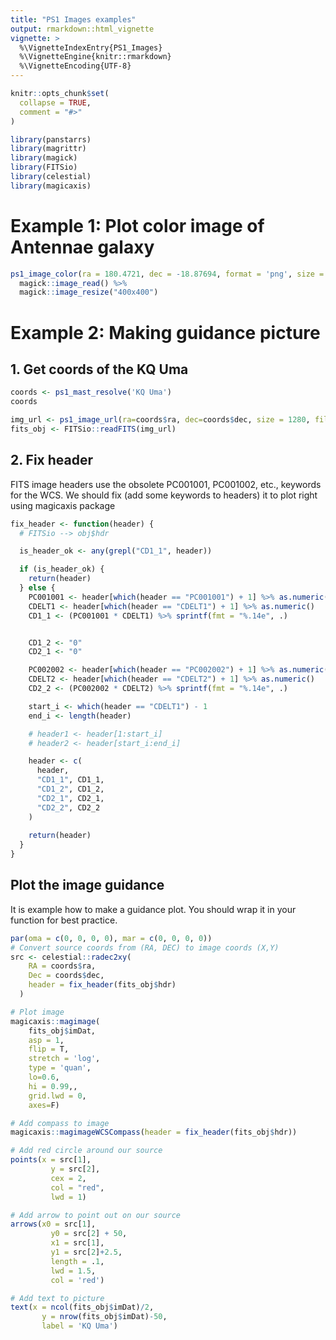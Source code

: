 ```yaml
---
title: "PS1 Images examples"
output: rmarkdown::html_vignette
vignette: >
  %\VignetteIndexEntry{PS1_Images}
  %\VignetteEngine{knitr::rmarkdown}
  %\VignetteEncoding{UTF-8}
---
```


```r
knitr::opts_chunk$set(
  collapse = TRUE,
  comment = "#>"
)
```

```r
library(panstarrs)
library(magrittr)
library(magick)
library(FITSio)
library(celestial)
library(magicaxis)
```


# Example 1: Plot color image of Antennae galaxy
```r

ps1_image_color(ra = 180.4721, dec = -18.87694, format = 'png', size = 600) %>%
  magick::image_read() %>% 
  magick::image_resize("400x400")
```



# Example 2: Making guidance picture
## 1. Get coords of the KQ Uma

```r
coords <- ps1_mast_resolve('KQ Uma')
coords
```
```r
img_url <- ps1_image_url(ra=coords$ra, dec=coords$dec, size = 1280, filter = "r", format = "fits")
fits_obj <- FITSio::readFITS(img_url)
```

## 2. Fix header 

FITS image headers use the obsolete PC001001, PC001002, etc., keywords for the WCS. We should fix (add some keywords to headers) it to plot right using magicaxis package
```r
fix_header <- function(header) {
  # FITSio --> obj$hdr

  is_header_ok <- any(grepl("CD1_1", header))

  if (is_header_ok) {
    return(header)
  } else {
    PC001001 <- header[which(header == "PC001001") + 1] %>% as.numeric()
    CDELT1 <- header[which(header == "CDELT1") + 1] %>% as.numeric()
    CD1_1 <- (PC001001 * CDELT1) %>% sprintf(fmt = "%.14e", .)


    CD1_2 <- "0"
    CD2_1 <- "0"

    PC002002 <- header[which(header == "PC002002") + 1] %>% as.numeric()
    CDELT2 <- header[which(header == "CDELT2") + 1] %>% as.numeric()
    CD2_2 <- (PC002002 * CDELT2) %>% sprintf(fmt = "%.14e", .)

    start_i <- which(header == "CDELT1") - 1
    end_i <- length(header)

    # header1 <- header[1:start_i]
    # header2 <- header[start_i:end_i]

    header <- c(
      header,
      "CD1_1", CD1_1,
      "CD1_2", CD1_2,
      "CD2_1", CD2_1,
      "CD2_2", CD2_2
    )
    
    return(header)
  }
}
```

## Plot the image guidance

It is example how to make a guidance plot. You should wrap it in your function for best practice.
```r
par(oma = c(0, 0, 0, 0), mar = c(0, 0, 0, 0))
# Convert source coords from (RA, DEC) to image coords (X,Y)
src <- celestial::radec2xy(
    RA = coords$ra,
    Dec = coords$dec,
    header = fix_header(fits_obj$hdr)
  )

# Plot image
magicaxis::magimage(
    fits_obj$imDat,
    asp = 1,
    flip = T,
    stretch = 'log',
    type = 'quan',
    lo=0.6,
    hi = 0.99,,
    grid.lwd = 0,
    axes=F)

# Add compass to image
magicaxis::magimageWCSCompass(header = fix_header(fits_obj$hdr))

# Add red circle around our source 
points(x = src[1], 
         y = src[2], 
         cex = 2, 
         col = "red", 
         lwd = 1)

# Add arrow to point out on our source
arrows(x0 = src[1],
         y0 = src[2] + 50,
         x1 = src[1],
         y1 = src[2]+2.5,
         length = .1,
         lwd = 1.5,
         col = 'red')

# Add text to picture
text(x = ncol(fits_obj$imDat)/2,
       y = nrow(fits_obj$imDat)-50,
       label = 'KQ Uma')
```

